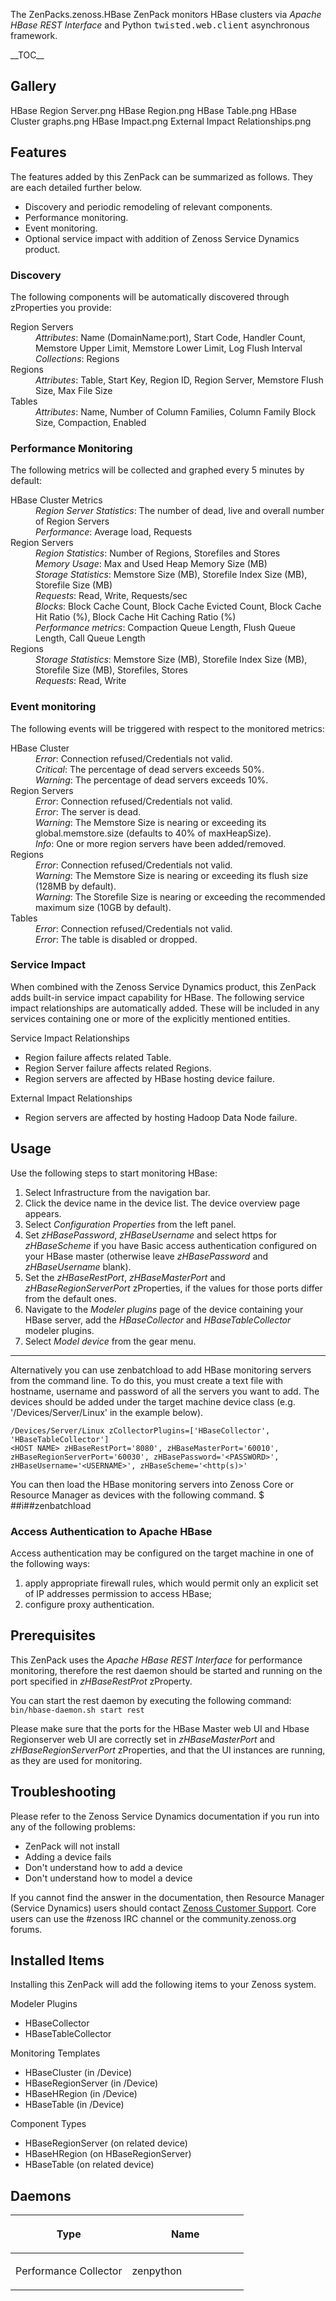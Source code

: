 {{ZenPack
|Summary=This ZenPack provides status and performance monitoring of HBase.
|Organization=Zenoss, Inc.
|ZenPack name=ZenPacks.zenoss.HBase
|Source URI=
|Releases={{Release
|Version=
|Tag=
|Release date=
|Compatible with=Zenoss Core 4.2.x, Zenoss Resource Manager 4.1.x, Zenoss Resource Manager 4.2.x
|Requires=PythonCollector
}}
|Devices=
|Applications={{Application
|Product Name=HBase
}}
|Integrations=
|DataAudits=
|Binaries=
|Flavor=
}}

The <span class="zenpack">ZenPacks.zenoss.HBase</span> ZenPack monitors HBase 
clusters via ''Apache HBase REST Interface'' and Python 
<samp class="ph codeph">twisted.web.client</samp> asynchronous framework.

__TOC__

== Gallery ==
<gallery widths=250px heights=127px>
HBase Region Server.png
HBase Region.png
HBase Table.png
HBase Cluster graphs.png
HBase Impact.png
External Impact Relationships.png
</gallery>

== Features ==
The features added by this ZenPack can be summarized as follows.
They are each detailed further below.
* Discovery and periodic remodeling of relevant components.
* Performance monitoring.
* Event monitoring.
* Optional service impact with addition of Zenoss Service Dynamics product.

=== Discovery ===
The following components will be automatically discovered through zProperties you provide:
; Region Servers
: ''Attributes'': Name (DomainName:port), Start Code, Handler Count, Memstore Upper Limit, Memstore Lower Limit, Log Flush Interval
: ''Collections'': Regions
; Regions
: ''Attributes'': Table, Start Key, Region ID, Region Server, Memstore Flush Size, Max File Size
; Tables
: ''Attributes'': Name, Number of Column Families, Column Family Block Size, Compaction, Enabled

=== Performance Monitoring ===
The following metrics will be collected and graphed every 5 minutes by default:
; HBase Cluster Metrics
: ''Region Server Statistics'': The number of dead, live and overall number of Region Servers
: ''Performance'': Average load, Requests
; Region Servers
: ''Region Statistics'': Number of Regions, Storefiles and Stores
: ''Memory Usage'': Max and Used Heap Memory Size (MB)
: ''Storage Statistics'': Memstore Size (MB), Storefile Index Size (MB), Storefile Size (MB)
: ''Requests'': Read, Write, Requests/sec
: ''Blocks'': Block Cache Count, Block Cache Evicted Count, Block Cache Hit Ratio (%), Block Cache Hit Caching Ratio (%)
: ''Performance metrics'': Compaction Queue Length, Flush Queue Length, Call Queue Length
; Regions
: ''Storage Statistics'': Memstore Size (MB), Storefile Index Size (MB), Storefile Size (MB), Storefiles, Stores
: ''Requests'': Read, Write

=== Event monitoring ===
The following events will be triggered with respect to the monitored metrics:
;HBase Cluster
: ''Error'': Connection refused/Credentials not valid.
: ''Critical'': The percentage of dead servers exceeds 50%.
: ''Warning'': The percentage of dead servers exceeds 10%.
; Region Servers
: ''Error'': Connection refused/Credentials not valid.
: ''Error'': The server is dead.
: ''Warning'': The Memstore Size is nearing or exceeding its global.memstore.size (defaults to 40% of maxHeapSize).
: ''Info'': One or more region servers have been added/removed.
; Regions
: ''Error'': Connection refused/Credentials not valid.
: ''Warning'': The Memstore Size is nearing or exceeding its flush size (128MB by default).
: ''Warning'': The Storefile Size is nearing or exceeding the recommended maximum size (10GB by default).
; Tables
: ''Error'': Connection refused/Credentials not valid.
: ''Error'': The table is disabled or dropped.

=== Service Impact ===
When combined with the Zenoss Service Dynamics product, this ZenPack adds 
built-in service impact capability for HBase. The following service impact 
relationships are automatically added. These will be included in any services 
containing one or more of the explicitly mentioned entities.
;Service Impact Relationships
* Region failure affects related Table.
* Region Server failure affects related Regions.
* Region servers are affected by HBase hosting device  failure.
;External Impact Relationships
* Region servers are affected by hosting Hadoop Data Node failure.


== Usage ==
Use the following steps to start monitoring HBase:
# Select Infrastructure from the navigation bar.
# Click the device name in the device list. The device overview page appears.
# Select ''Configuration Properties'' from the left panel.
# Set ''zHBasePassword'', ''zHBaseUsername'' and select https for ''zHBaseScheme'' if you have Basic access authentication configured on your HBase master (otherwise leave ''zHBasePassword'' and ''zHBaseUsername'' blank).
# Set the ''zHBaseRestPort'', ''zHBaseMasterPort'' and ''zHBaseRegionServerPort'' zProperties, if the values for those ports differ from the default ones.
# Navigate to the ''Modeler plugins'' page of the device containing your HBase server, add the ''HBaseCollector'' and ''HBaseTableCollector'' modeler plugins.
# Select ''Model device'' from the gear menu.

----


Alternatively you can use zenbatchload to add HBase monitoring servers from the command line. 
To do this, you must create a text file with hostname, username and password of all the 
servers you want to add. The devices should be added under the target machine device class 
(e.g. '/Devices/Server/Linux' in the example below).

<syntaxhighlight lang="text">
/Devices/Server/Linux zCollectorPlugins=['HBaseCollector', 'HBaseTableCollector']
<HOST NAME> zHBaseRestPort='8080', zHBaseMasterPort='60010', zHBaseRegionServerPort='60030', zHBasePassword='<PASSWORD>', zHBaseUsername='<USERNAME>', zHBaseScheme='<http(s)>'
</syntaxhighlight>

You can then load the HBase monitoring servers into Zenoss Core or Resource Manager as devices with the following command.
<console>
$ ##i##zenbatchload <filename>
</console> 

=== Access Authentication to Apache HBase ===
Access authentication may be configured on the target machine in one of the following ways:
# apply appropriate firewall rules, which would permit only an explicit set of IP addresses permission to access HBase;
# configure proxy authentication.

== Prerequisites ==
This ZenPack uses the ''Apache HBase REST Interface'' for performance monitoring,
therefore the rest daemon should be started and running on 
the port specified in ''zHBaseRestProt'' zProperty.

You can start the rest daemon by executing the following command:
<code>bin/hbase-daemon.sh start rest</code>

Please make sure that the ports for the HBase Master web UI and Hbase Regionserver web UI are correctly set in ''zHBaseMasterPort'' and ''zHBaseRegionServerPort'' zProperties, and that the UI instances are running, as they are used for monitoring.

== Troubleshooting ==
Please refer to the Zenoss Service Dynamics documentation if you run into 
any of the following problems:
* ZenPack will not install
* Adding a device fails
* Don't understand how to add a device
* Don't understand how to model a device
If you cannot find the answer in the documentation, then Resource Manager (Service Dynamics) 
users should contact [https://support.zenoss.com Zenoss Customer Support]. 
Core users can use the #zenoss IRC channel or the community.zenoss.org forums.

== Installed Items ==
Installing this ZenPack will add the following items to your Zenoss system.
;Modeler Plugins
* HBaseCollector
* HBaseTableCollector
;Monitoring Templates
* HBaseCluster (in /Device)
* HBaseRegionServer (in /Device)
* HBaseHRegion (in /Device)
* HBaseTable (in /Device)
;Component Types
* HBaseRegionServer (on related device)
* HBaseHRegion (on HBaseRegionServer)
* HBaseTable (on related device)

== Daemons ==
{| class="wikitable"
!width="50%"|Type
!width="50%"|Name
|-
|Performance Collector
|zenpython
|}

{{ZenPackFooter}}
